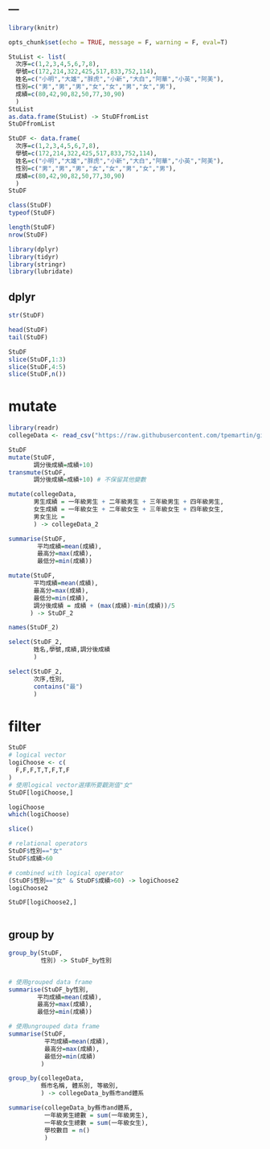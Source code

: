 ---
---

```r

library(knitr)

opts_chunk$set(echo = TRUE, message = F, warning = F, eval=T)

```



```r

StuList <- list(
  次序=c(1,2,3,4,5,6,7,8),
  學號=c(172,214,322,425,517,833,752,114),
  姓名=c("小明","大雄","胖虎","小新","大白","阿華","小英","阿美"),
  性別=c("男","男","男","女","女","男","女","男"),
  成績=c(80,42,90,82,50,77,30,90)
  )
StuList
as.data.frame(StuList) -> StuDFfromList
StuDFfromList

```

```r

StuDF <- data.frame(
  次序=c(1,2,3,4,5,6,7,8),
  學號=c(172,214,322,425,517,833,752,114),
  姓名=c("小明","大雄","胖虎","小新","大白","阿華","小英","阿美"),
  性別=c("男","男","男","女","女","男","女","男"),
  成績=c(80,42,90,82,50,77,30,90)
  )
StuDF 

```

```r

class(StuDF)
typeof(StuDF)

```

```r

length(StuDF)
nrow(StuDF)

```

```r

library(dplyr)
library(tidyr)
library(stringr)
library(lubridate)

```

## dplyr

```r

str(StuDF)

head(StuDF)
tail(StuDF)

```


```r

StuDF
slice(StuDF,1:3)
slice(StuDF,4:5)
slice(StuDF,n())

```



# mutate


```r
library(readr)
collegeData <- read_csv("https://raw.githubusercontent.com/tpemartin/github-data/master/103_student.csv")
```

```r

StuDF
mutate(StuDF,
       調分後成績=成績+10)
transmute(StuDF,
       調分後成績=成績+10) # 不保留其他變數

```


```r

mutate(collegeData,
       男生成績 = 一年級男生 + 二年級男生 + 三年級男生 + 四年級男生, 
       女生成績 = 一年級女生 + 二年級女生 + 三年級女生 + 四年級女生,
       男女生比 = 
       ) -> collegeData_2

```

```r

summarise(StuDF,
        平均成績=mean(成績),
        最高分=max(成績),
        最低分=min(成績))

```

```r

mutate(StuDF, 
       平均成績=mean(成績),
       最高分=max(成績), 
       最低分=min(成績), 
       調分後成績 = 成績 + (max(成績)-min(成績))/5
      ) -> StuDF_2

```

```r

names(StuDF_2)

select(StuDF_2, 
       姓名,學號,成績,調分後成績
       )

select(StuDF_2, 
       次序,性別,
       contains("最")
       )

```

# filter

```r

StuDF
# logical vector
logiChoose <- c(
  F,F,F,T,T,F,T,F
)
# 使用logical vector選擇所要觀測值"女"
StuDF[logiChoose,]

```
```r

logiChoose
which(logiChoose)

slice()


```

```r

# relational operators
StuDF$性別=="女" 
StuDF$成績>60


```


```r

# combined with logical operator
(StuDF$性別=="女" & StuDF$成績>60) -> logiChoose2
logiChoose2

StuDF[logiChoose2,]


```

```r



```



## group by

```r

group_by(StuDF,
         性別) -> StuDF_by性別



```
```r

# 使用grouped data frame
summarise(StuDF_by性別,
        平均成績=mean(成績),
        最高分=max(成績),
        最低分=min(成績))

# 使用ungrouped data frame
summarise(StuDF,
          平均成績=mean(成績),
          最高分=max(成績),
          最低分=min(成績)
         )
```

```r

group_by(collegeData,
         縣市名稱, 體系別, 等級別,  
         ) -> collegeData_by縣市and體系

summarise(collegeData_by縣市and體系, 
          一年級男生總數 = sum(一年級男生), 
          一年級女生總數 = sum(一年級女生), 
          學校數目 = n()
          )

```



